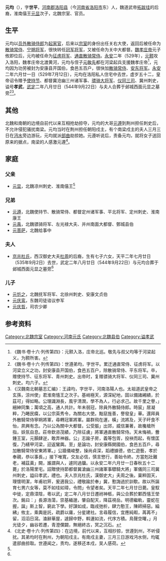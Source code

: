 '''元均'''（{{bd|478年|| 529年|7月12日|}}），字'''世平'''，[[河南郡|河南郡]][[洛阳县|洛阳县]]（今[[河南省|河南省]][[洛阳市|洛阳市]]东）人，魏道武帝[[拓跋珪|拓跋珪]]的后裔，淮南僖王[[元显|元显]]次子，北魏宗室、官员。

==生平==
元均以[[员外散骑侍郎|员外散骑侍郎]]为[[起家官|起家官]]，后来以[[宗室|宗室]]的身份出任关右大使，返回后被任命为[[散骑常侍|散骑常侍]]、[[宁朔将军|宁朔将军]]，很快转任[[冠军将军|冠军将军]]，又被任命为关中大都督。[[魏孝庄帝|魏孝庄帝]]元子攸即位后，元均被任命为[[征虏将军|征虏将军]]、[[通直散骑常侍|通直散骑常侍]]。[[永安_(北魏)|永安]]二年（529年），[[元颢|元颢]]攻入洛阳，魏孝庄帝北渡黄河，元均与侄子[[元敬先|元敬先]]都在河梁起兵支援魏孝庄帝<ref>《魏书·卷十六·列传第四》：元颢入洛，庄帝北巡。敬先与叔父均等于河梁起义，为颢所害。</ref>，元均因为功劳被封为安康县开国伯，食邑五百户，很快加[[散骑常侍|散骑常侍]]、[[安东将军|安东将军]]。[[永安_(北魏)|永安]]二年六月廿一日（529年7月12日），元均在洛阳私人住宅中去世，虚岁五十二，皇帝诏令赠予[[使持节|使持节]]、都督冀沧幽三州诸军事、[[骠骑大将军|骠骑大将军]]、[[仪同三司|仪同三司]]、冀州刺史，谥号'''孝武'''，[[武定_(东魏)|武定]]二年八月廿日（544年9月22日）与夫人合葬于邺城西面元显之墓旁<ref>《魏书·卷十六·列传第四》：世遵弟均，字世平。累迁通直常侍、征虏将军。以河梁立义之功，封安康县开国伯，食邑五百户，除散骑常侍、平东将军。卒，赠使持节、征东将军、青州刺史。出帝时，复赠骠骑大将军、仪同三司、冀州刺史。均六子。</ref><ref name=autogenerated1>《汉魏南北朝墓志汇编》：王諱均，字世平，河南洛陽人也。太祖道武皇帝之玄孫，涼州使」君淮南憘王之次子。基峭極天，源深紀地，固以備諸緗繢，於茲可」得如略。公理識淵長，風宇清潤，學不為人，行必求己。故千里之譽，」縉紳同集；萬頃之高，通人共計。年未弱冠，除員外散騎侍郎。時宸」居凝粹，乃睠民瘼，以公宗英秀令，為關右大使。黜惡旌善，譽發皇」華。還拜員外散騎常侍寧朔將軍，尋轉冠軍將軍。屬群飛在運，橫」流將及，天子旰食不怡，夙興有念。乃以公為關中大都督。公受脤」出郊，威信兼著，故欃槍所指，妖氛自息。莊帝欽咨茂績，乃除征虜」將軍通直散騎常侍。天未悔禍，釁鍾王室，元顥肆逆，敢弄神器。公」志踰子房，義等包胥，投袂而起，有懷匡復，乃繕甲河梁，迎返鸞輿。至」是論功，封安康縣開國伯，食邑五百戶，尋加散騎常侍安東將軍。」公牆儀峻整，操尚貞深，蹈禮據德，依仁遊藝，孝於奉親，恭以事長，」接下唯寬，交友必信，慎言慜行，善始令終。方當剋壯難老，補茲黃」闕，誰謂與人，遽同過牖。以永安二年六月廿一日春秋五十二薨」於洛陽里宅。詔贈使持節都督冀滄幽三州諸軍事驃騎大將」軍儀同三司冀州刺史，謚曰孝武，禮也。夫人京兆杜氏，漢御史大」夫周之後。稟粹固天，理懷明潔，年甫初笄，爰適我公，禮敬踰於奉」冀，懃誨過於訓歜。故以所誕育七男六女等，莫不如珪如璋，令問」令望者矣。天平二年七月廿日薨。皇馭中徙，定鼎漳陰，粵以武」定二年八月廿日遷祔神柩，與公合葬於鄴西憘王塋次。銘曰：」長源浩蕩，崇基緬邈，肇自配天，降茲視岳。明德繼軌，靈蛇在握，誕」斯上智，窮此下學。好謀如成，臨戎弛析，肆力懃王，陳師掃惡。綸紼」攸主，乘輿是託，疏爵以庸，分星建社。言尋履信，宜應純暇，苒苒不」留，滔滔日瀉。溘辭華屋，遽歸中野，斡運如流，代序方積。鳥聲空曙，」月光徒夕，幽谷若遷，青澄儻闢，無絕終古，冥之沉石。</ref>。

==其他==
北魏和南朝的边境自前代以来互相抢劫掠夺，元均的大哥[[元遵|元遵]]到荆州担任刺史后，不允许侵犯骚扰南梁。元均当时在荆州担任朝阳戍主，有个南梁戍主的夫人三月三日在[[沔水|沔水]]旁边游玩，元均就派[[部曲|部曲]]劫掠她。元遵听说后，责备元均，就将女子送回原来的据点，南梁的人感激元遵<ref>《北史·卷十六·列传第四》：在边境，前代以来，互相抄掠，世遵到州，不听侵扰。其弟均时在荆州，为朝阳戍主。有南戍主妻，三月三日游戏沔水侧，均辄遣部曲掠取。世遵闻之，责均，遂移还本戍，吴人感荷。</ref>。

==家庭==
===父亲===
*[[元显|元显]]，北魏凉州刺史、淮南僖王<ref name=autogenerated1 />

===兄弟===
*[[元遵|元遵]]，北魏使持节、散骑常侍、都督定州诸军事、平北将军、定州刺史、淮南康王
*[[元禹|元禹]]，北魏骠骑将军、左光禄大夫、并州南面大都督、鄄城县伯
*[[元菩萨|元菩萨]]，北魏给事中

===夫人===
*[[京兆杜氏|京兆杜氏]]，西汉御史大夫[[杜周|杜周]]的后裔，生有七子六女，天平二年七月廿日（535年9月2日）去世，武定二年八月廿日（544年9月22日）与元均合葬于邺城西面元显之墓旁<ref name=autogenerated1 />

===儿子===
*[[元忻之|元忻之]]，北魏抚军将军、北徐州刺史、安康文贞伯
*[[元庆鸾|元庆鸾]]，东魏司徒谘议参军	
*[[元庆哲|元庆哲]]，司农少卿

==参考资料==
{{reflist}}

[[Category:北魏宗室|Category:北魏宗室]]
[[Category:河南元氏|Category:河南元氏]]
[[Category:北魏县伯|Category:北魏县伯]]
[[Category:谥孝武|Category:谥孝武]]